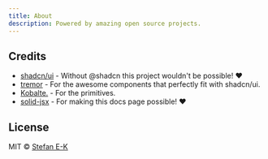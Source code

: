 ```yaml
---
title: About
description: Powered by amazing open source projects.
---
```


## Credits

- [shadcn/ui](https://github.com/shadcn/ui) - Without @shadcn this project wouldn't be possible! ♥
- [tremor](https://github.com/tremorlabs/tremor) - For the awesome components that perfectly fit with shadcn/ui.
- [Kobalte.](https://github.com/kobaltedev/kobalte) - For the primitives.
- [solid-jsx](https://github.com/high1/solid-jsx) - For making this docs page possible! ♥

## License

MIT © [Stefan E-K](https://github.com/sek-consulting/)
